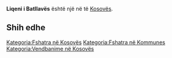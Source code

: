 {{Fshat në 
 | Emri                = Liqeni i Batllavës
 | EmriAlt                = 
 | NAME_SHORT_FORM=      
 | NAME_GENERIC=      Liqeni
 | NAME_SORT_NAME_RO=      LIQENIIBATLLAVES
 | FULL_NAME_RO = Liqeni i Batllavës
 | FULL_NAME_ND_RO=Liqeni i Batllaves
 | SORT_NAME_RG=BATLLAVES LIQENII
 | FULL_NAME_RG=Batllavës, Liqeni i
 | FULL_NAME_ND_RG=Batllaves, Liqeni i
 | SRP_NAME_SHORT_FORM=      
 | SRP_NAME_GENERIC=      
 | SRP_NAME_SORT_NAME_RO=      
 | SRP_FULL_NAME_RO = 
 | SRP_FULL_NAME_ND_RO=
 | SRP_SORT_NAME_RG=
 | SRP_FULL_NAME_RG=
 | SRP_FULL_NAME_ND_RG=
 | Emri (Rasa dhanore) = 
 | Figura              = 
 | Shteti              = Kosovo
 | Komuna              = 
 | Kodi postar         = 
 | Sipërfaqja          = 

 | Popullsia           = 

 | Regj. i popullsisë  = 
 | Dend. e popullsisë  = 
 | Faqja zyrtare       = 
 <!--- Koordinatat ----> 
 | Gjerësia            = 42.822013
 | Gjatësia            = 21.302458
 | Lartësia            = 
}}
'''Liqeni i Batllavës''' është një [[]] në [[]] të [[Kosovës]].

<!-- == Gjeografia == -->
<!-- == Historia == -->
<!-- == Demografia == -->
== Shih edhe ==
{{Komuna }}
{{Kosovo-Administrata-Cung}}

[[Kategoria:Fshatra në Kosovës]]
[[Kategoria:Fshatra në Kommunes ]]
[[Kategoria:Vendbanime në Kosovës]]
